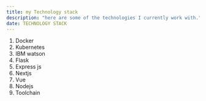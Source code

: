 ```yaml
---
title: my Technology stack
description: "here are some of the technologies I currently work with."
date: TECHNOLOGY STACK
---
```


1. Docker 
2. Kubernetes 
3. IBM watson
4. Flask
5. Express js
6. Nextjs
7. Vue
8. Nodejs
9. Toolchain

